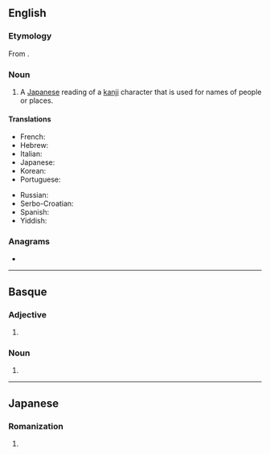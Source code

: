 ==English==
{{wikipedia}}

===Etymology===
From {{bor|en|ja|名乗り|tr=なのり, nanori|sc=Jpan}}.

===Noun===
{{en-noun|nanori}}

# {{lb|en|linguistics}} A [[Japanese]] reading of a [[kanji]] character that is used for names of people or places.

====Translations====
{{trans-top|Japanese kanji readings for names}}
* French: {{t+|fr|nanori}}
* Hebrew: {{t|he|נאנורי|sc=Hebr}}
* Italian: {{t+|it|nanori}}
* Japanese: {{t|ja|名乗り|tr=なのり, nanori}}
* Korean: {{t|ko|나노리}}
* Portuguese: {{t+|pt|nanori|m}}
{{trans-mid}}
* Russian: {{t|ru|нано́ри}}
* Serbo-Croatian: {{t|sh|nanori}}
* Spanish: {{t|es|nanori}}
* Yiddish: {{t|yi|נאַנאָרי|sc=Hebr}}
{{trans-bottom}}

===Anagrams===
* {{anagrams|en|a=ainnor|Norian|nonair}}

----

==Basque==

===Adjective===
{{head|eu|adjective form}}

# {{inflection of|eu|nano||dat|indef}}

===Noun===
{{head|eu|noun form}}

# {{inflection of|eu|nano||dat|indef}}

----

==Japanese==

===Romanization===
{{ja-romaji}}

# {{ja-romanization of|なのり}}